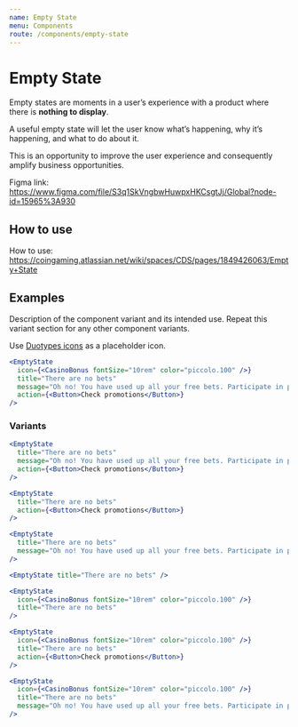 ```yaml
---
name: Empty State
menu: Components
route: /components/empty-state
---
```


# Empty State

Empty states are moments in a user’s experience with a product where there is **nothing to display**.

A useful empty state will let the user know what’s happening, why it’s happening, and what to do about it.

This is an opportunity to improve the user experience and consequently amplify business opportunities.

Figma link: https://www.figma.com/file/S3q1SkVngbwHuwpxHKCsgtJj/Global?node-id=15965%3A930

## How to use

How to use: https://coingaming.atlassian.net/wiki/spaces/CDS/pages/1849426063/Empty+State

## Examples

Description of the component variant and its intended use.
Repeat this variant section for any other component variants.

Use <a href="/assets/duotones">Duotypes icons</a> as a placeholder icon.

```jsx react-live
<EmptyState
  icon={<CasinoBonus fontSize="10rem" color="piccolo.100" />}
  title="There are no bets"
  message="Oh no! You have used up all your free bets. Participate in promotions to earn more."
  action={<Button>Check promotions</Button>}
/>
```

### Variants

```jsx react-live
<EmptyState
  title="There are no bets"
  message="Oh no! You have used up all your free bets. Participate in promotions to earn more."
  action={<Button>Check promotions</Button>}
/>
```

```jsx react-live
<EmptyState
  title="There are no bets"
  action={<Button>Check promotions</Button>}
/>
```

```jsx react-live
<EmptyState
  title="There are no bets"
  message="Oh no! You have used up all your free bets. Participate in promotions to earn more."
/>
```

```jsx react-live
<EmptyState title="There are no bets" />
```

```jsx react-live
<EmptyState
  icon={<CasinoBonus fontSize="10rem" color="piccolo.100" />}
  title="There are no bets"
/>
```

```jsx react-live
<EmptyState
  icon={<CasinoBonus fontSize="10rem" color="piccolo.100" />}
  title="There are no bets"
  action={<Button>Check promotions</Button>}
/>
```

```jsx react-live
<EmptyState
  icon={<CasinoBonus fontSize="10rem" color="piccolo.100" />}
  title="There are no bets"
  message="Oh no! You have used up all your free bets. Participate in promotions to earn more."
/>
```
